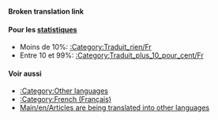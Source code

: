 '''Broken translation link'''{{en/-}}{{en/Bilingual box| Fr
| Cette page est un index des différents ''' articles à traduire en français''' dans le wiki d'OpenTTD.<br/>Les articles avec les modèles {{en/S|Traduction/Fr}} et {{en/S|Attente de traduction/Fr}} sont automatiquement inclus dans cette catégorie.
| ''This page provides an index for a wide range of '''articles to be translated into French''' in OpenTTD Wiki.<br/>Articles with {{en/S|Traduction/Fr}} and {{en/S|Attente de traduction/Fr}} templates are automatically included here.''}}


====Pour les [[Category/en/Other languages|statistiques]]====
*Moins de 10%: [[Category/fr/Traduit rien|:Category:Traduit_rien/Fr]]
*Entre 10 et 99%: [[Category/fr/Traduit plus 10 pour cent|:Category:Traduit_plus_10_pour_cent/Fr]]

====Voir aussi====
*[[Category/en/Other languages|:Category:Other languages]]
*[[Category/en/French (Français)|:Category:French (Français)]]
*[[Main/en/Articles are being translated into other languages]]